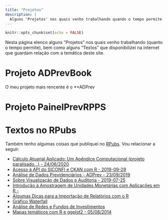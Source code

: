 ```yaml
---
title: "Projetos"
description: |
  Alguns 'Projetos' nos quais venho trabalhando quando o tempo permite.
---
```


```r
knitr::opts_chunk$set(echo = FALSE)
```

Nesta página elenco alguns "Projetos" nos quais venho trabalhando (quanto o tempo permite), bem como alguns "Textos" que disponibilizei na internet que guardam relação com a temática deste site.


# Projeto ADPrevBook

O meu projeto mais rencente é o **ADPrev



# Projeto PainelPrevRPPS



# Textos no RPubs

Também tenho algumas coisas que publiquei no [RPubs](https://rpubs.com/marcosfs2006). Vou relacionar a seguir:

* [Cálculo Atuarial Aplicado: Um Apêndice Computacional (projeto paralisado...) - 24/06/2020](https://rpubs.com/marcosfs2006/apendice_computacional)    
* [Acesso à API do SICONFI e CKAN com R - 2019-09-29](https://rpubs.com/marcosfs2006/api_siconfi)    
* [Análise de Dados Previdenciários - ADPrev - 23/09/2019](https://rpubs.com/marcosfs2006/ADPrev)    
* [Sobre Visualização de Dados e Auditoria - 2019-07-25](https://rpubs.com/marcosfs2006/dataviz)    
* [Introdução à Amostragem de Unidades Monetárias com Aplicações em R - ](https://rpubs.com/marcosfs2006/MUS_R)    
* [Algumas Dicas para a Importação de Relatórios com o R](https://rpubs.com/marcosfs2006/importa_relatorios)    
* [Gráfico Waterfall](https://rpubs.com/marcosfs2006/waterfall)    
* [Análise de Redes e Fundos de Investimentos](https://rpubs.com/marcosfs2006/redes-sociais-rpps)    
* [Mapas temáticos com R e ggplot2 -  05/08/2014](https://rpubs.com/marcosfs2006/mapas_ggplot2)    



